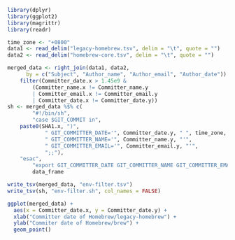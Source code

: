 ```r
library(dplyr)
library(ggplot2)
library(magrittr)
library(readr)
```

```r
time_zone <- "+0800"
data1 <- read_delim("legacy-homebrew.tsv", delim = "\t", quote = "")
data2 <- read_delim("homebrew-core.tsv", delim = "\t", quote = "")
```

```r
merged_data <- right_join(data1, data2,
	  by = c("Subject", "Author_name", "Author_email", "Author_date")) %>%
	filter(Committer_date.x > 1.45e9 &
		(Committer_name.x != Committer_name.y
		| Committer_email.x != Committer_email.y
		| Committer_date.x != Committer_date.y))
sh <- merged_data %$% c(
		"#!/bin/sh",
		"case $GIT_COMMIT in",
    paste0(SHA1.x, ")",
			" GIT_COMMITTER_DATE='", Committer_date.y, " ", time_zone, "'",
			" GIT_COMMITTER_NAME='", Committer_name.y, "'",
			" GIT_COMMITTER_EMAIL='", Committer_email.y, "'",
			";;"),
    "esac",
		"export GIT_COMMITTER_DATE GIT_COMMITTER_NAME GIT_COMMITTER_EMAIL") %>%
		data_frame
```

```r
write_tsv(merged_data, "env-filter.tsv")
write_tsv(sh, "env-filter.sh", col_names = FALSE)
```

```r
ggplot(merged_data) +
  aes(x = Committer_date.x, y = Committer_date.y) +
  xlab("Committer date of Homebrew/legacy-homebrew") +
  ylab("Commiter date of Homebrew/brew") +
  geom_point()
```
